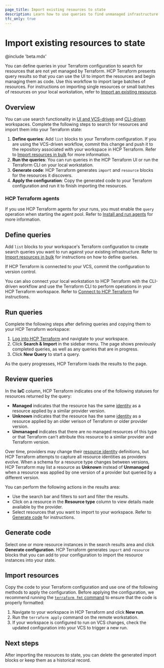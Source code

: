 ```yaml
---
page_title: Import existing resources to state
description: Learn how to use queries to find unmanaged infrastructure and import it into Terraform
tfc_only: true
---
```


# Import existing resources to state

@include 'beta.mdx'

You can define queries in your Terraform configuration to search for resources that are not yet managed by Terraform. HCP Terraform presents query results so that you can use the UI to import the resources and begin managing them as code. Use this workflow to import large batches of resources. For instructions on importing single resources or small batches of resources on your local workstation, refer to [Import an existing resource](/terraform/language/import/single-resource). 

## Overview

You can use search functionality in [UI and VCS-driven](/terraform/cloud-docs/run/ui) and [CLI-driven](/terraform/cloud-docs/run/cli) workspaces. Complete the following steps to search for resources and import them into your Terraform state:

1. **Define queries**: Add `list` blocks to your Terraform configuration. If you are using the VCS-driven workflow, commit this change and push it to the repository associated with your workspace in HCP Terraform. Refer to [Import resources in bulk](/terraform/language/v1.14.x/import/bulk) for more information.
1. **Run the queries**: You can run queries in the HCP Terraform UI or run the Terraform CLI on your local workstation.
1. **Generate code**: HCP Terraform generates `import` and `resource` blocks for the resources it discovers.
1. **Apply the configuration**: Copy the generated code to your Terraform configuration and run it to finish importing the resources.

### HCP Terraform agents

If you use HCP Terraform agents for your runs, you must enable the `query` operation when starting the agent pool. Refer to [Install and run agents](/terraform/cloud-docs/agents/agents) for more information.

## Define queries

Add `list` blocks to your workspace's Terraform configuration to create search queries you want to run against your existing infrastructure. Refer to [Import resources in bulk](/terraform/language/v1.14.x/import/bulk) for instructions on how to define queries. 

If HCP Terraform is connected to your VCS, commit the configuration to version control. 

You can also connect your local workstation to HCP Terraform with the CLI-driven workflow and use the Terraform CLI to perform operations in your HCP Terraform workspace. Refer to [Connect to HCP Terraform](/terraform/cli/cloud/settings) for instructions.

## Run queries

Complete the following steps after defining queries and copying them to your HCP Terraform workspace:
 
1. [Log into HCP Terraform](https://app.terraform.io) and navigtate to your workspace.
1. Click **Search & Import** in the sidebar menu. The page shows previously completed queries, as well as any queries that are in progress. 
1. Click **New Query** to start a query. 

As the query progresses, HCP Terraform loads the results to the page.  

## Review queries

In the **IaC** column, HCP Terraform indicates one of the following statuses for resources returned by the query: 

  - **Managed** indicates that the resource has the same [identity](/terraform/language/import#resource-identity) as a resource applied by a similar provider version.
  - **Unknown** indicates that the resource has the same [identity](/terraform/language/import#resource-identity) as a resource applied by an older verison of Terraform or older provider version. 
  - **Unmanaged** indicates that there are no managed resources of this type or that Terraform can't attribute this resource to a similar provider and Terraform version.

Over time, providers may change their [resource identity](/terraform/language/import#resource-identity) definitions, but HCP Terraform attempts to capture all resource identities as providers evolve. When a schema for a resource type changes between versions, HCP Terraform may list a resource as **Unknown** instead of **Unmanaged** when a resource was applied by one version of a provider but queried by a different version.
  
You can perform the following actions in the results area: 

  - Use the search bar and filters to sort and filter the results. 
  - Click on a resource in the **Resource type** column to view details made available by the provider.
  - Select resources that you want to import to your workspace. Refer to [Generate code](#generate-code) for instructions.

## Generate code

Select one or more resource instances in the search results area and click **Generate configuration**. HCP Terraform generates `import` and `resource` blocks that you can add to your configuration to import the resource instances into your state.

## Import resources

Copy the code to your Terraform configuration and use one of the following methods to apply the configuration. Before applying the configuration, we recommend running the [`terraform fmt` command](/terraform/cli/commands/fmt) to ensure that the code is properly formatted:
  
1. Navigate to your workspace in HCP Terraform and click **New run**.
1. Run the `terraform apply` command on the remote workstation.
1. If your workspace is configured to run on VCS changes, check the updated configuration into your VCS to trigger a new run. 

## Next steps

After importing the resources to state, you can delete the generated import blocks or keep them as a historical record.  